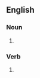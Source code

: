 ==English==

===Noun===
{{head|en|noun form}}

# {{plural of|baulk|lang=en|nodot=1}}

===Verb===
{{head|en|verb form}}

# {{en-third-person singular of|baulk}}